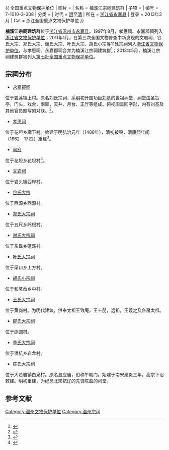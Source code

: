 {{ 全国重点文物保护单位
| 图片 = 
| 名称 = 楠溪江宗祠建筑群
| 子项 = 
| 编号 = 7-1010-3-308
| 分类 = 
| 时代 = [[明代|明]]至[[清代|清]]
| 所在 = [[浙江省|浙江省]][[永嘉县|永嘉县]]
| 登录 = 2013年3月
| Cat = 浙江全国重点文物保护单位
}}

'''楠溪江宗祠建筑群'''位于[[浙江省|浙江省]][[温州市|温州市]][[永嘉县|永嘉县]]。1997年8月，孝思祠、永嘉郡祠列入[[浙江省文物保护单位|浙江省文物保护单位]]；2011年1月，在第三次全国文物普查中新发现的文岩祠、谷氏大宗、郑氏大宗、谢氏大宗、叶氏大宗、胡氏小宗等11处宗祠列入[[浙江省文物保护单位|浙江省文物保护单位]]，与孝思祠、永嘉郡祠合并为楠溪江宗祠建筑群<ref>{{cite web |url=https://archive.fo/20130628083254/http://pucha.sach.gov.cn/tabid/218/InfoID/15447/Default.aspx|language= |title=浙江省温州市文物普查综合信息月报(2011年1月) |publisher=温州市第三次全国文物普查领导小组办公室 |date=2011-02-14 |accessdate= }}</ref>；2013年5月，楠溪江宗祠建筑群被列入[[第七批全国重点文物保护单位|第七批全国重点文物保护单位]]。

==宗祠分布==
*[[永嘉郡祠|永嘉郡祠]]
位于碧莲镇上村。原名刘氏宗祠，系[[明代|明]]初开国功臣[[刘基|刘基]]的世祖祠堂，祠堂由圣旨亭，门头，戏台，兩廊，天井、月台、正厅等组成。俯视图呈回字形，内有刘基及其他官员题写的对联。<ref>{{cite web |url=https://archive.fo/20130628091813/http://www.zjww.gov.cn/unit/2006-02-22/52483116.shtml |language= |title=永嘉郡祠 |publisher=浙江省文物局 |date= |accessdate= }}</ref>。
*[[孝思祠|孝思祠]]
位于花坦乡廊下村。始建于明弘治元年（1488年），清初被毁，清康熙年间（1662－1722）重建<ref>{{cite web |url=http://www.zjww.gov.cn/unit/2006-02-22/52507224.shtml |language= |title=孝思祠 |publisher=浙江省文物局 |date= |accessdate= |archive-url=https://web.archive.org/web/20160304192549/http://www.zjww.gov.cn/unit/2006-02-22/52507224.shtml |archive-date=2016-03-04 |dead-url=yes }}</ref>。
*[[乌府|乌府]]
位于花坦乡花坦村<ref>{{cite web |url=http://www.zjww.gov.cn/unit/2006-02-22/52471062.shtml |language= |title=花坦古建筑群 |publisher=浙江省文物局 |date= |accessdate= |archive-url=https://web.archive.org/web/20160304201556/http://www.zjww.gov.cn/unit/2006-02-22/52471062.shtml |archive-date=2016-03-04 |dead-url=yes }}</ref>。
*[[文岩祠|文岩祠]]
位于岩头镇西岸村。
*[[谷氏大宗|谷氏大宗]]
位于西源乡西源村。
*[[郑氏大宗祠|郑氏大宗祠]]
位于五尺乡岭根村。
*[[谢氏大宗祠|谢氏大宗祠]]
位于东皋乡蓬溪村。
*[[叶氏大宗祠|叶氏大宗祠]]
位于渠口乡上方村。
*[[胡氏小宗祠|胡氏小宗祠]]
位于和茗岙乡中村。
*[[王氏大宗祠|王氏大宗祠]]
位于黄岗村。为明代建筑，供奉太祖王致庵，王十朋，远祖，王羲之及各房太祖。
*[[邵氏大宗祠|邵氏大宗祠]]
位于邵圆村。
*[[季氏大宗祠|季氏大宗祠]]
位于潘坑乡岩龙村。
*[[陈氏大宗祠|陈氏大宗祠]]
位于大若岩镇白泉村。原名显应庙，俗称午朝门。始建于南宋建炎三年，高宗下诏敕建。明初重建，为纪念北宋抗辽的先贤陈盈的祠堂。

==参考文献==
{{reflist}}
{{浙江全国重点文物保护单位}}

[[Category:温州文物保护单位|Category:温州文物保护单位]]
[[Category:温州宗祠|Category:温州宗祠]]